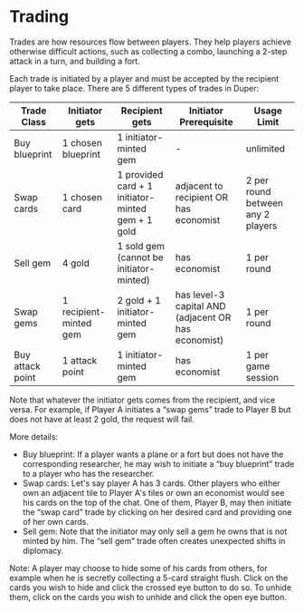 # Trading

Trades are how resources flow between players. They help players achieve otherwise difficult actions, such as collecting a combo, launching a 2-step attack in a turn, and building a fort.

Each trade is initiated by a player and must be accepted by the recipient player to take place. There are 5 different types of trades in Duper:

| Trade Class      | Initiator gets         | Recipient gets                                    | Initiator Prerequisite                              | Usage Limit                       |
| ---------------- | ---------------------- | ------------------------------------------------- | --------------------------------------------------- | --------------------------------- |
| Buy blueprint    | 1 chosen blueprint     | 1 initiator-minted gem                            | -                                                   | unlimited                         |
| Swap cards       | 1 chosen card          | 1 provided card + 1 initiator-minted gem + 1 gold | adjacent to recipient OR has economist              | 2 per round between any 2 players |
| Sell gem         | 4 gold                 | 1 sold gem (cannot be initiator-minted)           | has economist                                       | 1 per round                       |
| Swap gems        | 1 recipient-minted gem | 2 gold + 1 initiator-minted gem                   | has level-3 capital AND (adjacent OR has economist) | 1 per round                       |
| Buy attack point | 1 attack point         | 1 initiator-minted gem                            | has economist                                       | 1 per game session                |

Note that whatever the initiator gets comes from the recipient, and vice versa. For example, if Player A initiates a “swap gems” trade to Player B but does not have at least 2 gold, the request will fail.

More details:

- Buy blueprint: If a player wants a plane or a fort but does not have the corresponding researcher, he may wish to initiate a “buy blueprint” trade to a player who has the researcher.
- Swap cards: Let's say player A has 3 cards. Other players who either own an adjacent tile to Player A's tiles or own an economist would see his cards on the top of the chat. One of them, Player B, may then initiate the “swap card” trade by clicking on her desired card and providing one of her own cards.
- Sell gem: Note that the initiator may only sell a gem he owns that is not minted by him. The “sell gem” trade often creates unexpected shifts in diplomacy.

Note: A player may choose to hide some of his cards from others, for example when he is secretly collecting a 5-card straight flush. Click on the cards you wish to hide and click the crossed eye button to do so. To unhide them, click on the cards you wish to unhide and click the open eye button.
